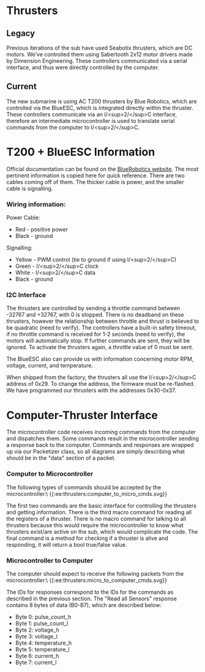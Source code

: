 # Thrusters

## Legacy

Previous iterations of the sub have used Seabotix thrusters, which are DC motors. We've controlled them using Sabertooth 2x12 motor drivers made by Dimension Engineering. These controllers communicated via a serial interface, and thus were directly controlled by the computer.

## Current

The new submarine is using AC T200 thrusters by Blue Robotics, which are controlled via the BlueESC, which is integrated directly within the thruster. These controllers communicate via an I/\<sup\>2/\</sup\>C interface, therefore an intermediate microcontroller is used to translate serial commands from the computer to I/\<sup\>2/\</sup\>C.

# T200 + BlueESC Information

Official documentation can be found on the [BlueRobotics website](http://docs.bluerobotics.com/bluesc/). The most pertinent information is copied here for quick reference. There are two cables coming off of them. The thicker cable is power, and the smaller cable is signalling.

### Wiring information:

Power Cable:

  * Red - positive power
  * Black - ground

Signalling:

  * Yellow - PWM control (tie to ground if using I/\<sup\>2/\</sup\>C)
  * Green - I/\<sup\>2/\</sup\>C clock
  * White - I/\<sup\>2/\</sup\>C data
  * Black - ground

### I2C Interface

The thrusters are controlled by sending a throttle command between -32767 and +32767, with 0 is stopped. There is no deadband on these thrusters, however the relationship between throttle and thrust is believed to be quadratic (need to verify). The controllers have a built-in safety timeout, if no throttle command is received for 1-2 seconds (need to verify), the motors will automatically stop. If further commands are sent, they will be ignored. To activate the thrusters again, a throttle value of 0 must be sent.

The BlueESC also can provide us with information concerning motor RPM, voltage, current, and temperature.

When shipped from the factory, the thrusters all use the I/\<sup\>2/\</sup\>C address of 0x29. To change the address, the firmware must be re-flashed. We have programmed our thrusters with the addresses 0x30-0x37.

# Computer-Thruster Interface

The microcontroller code receives incoming commands from the computer and dispatches them. Some commands result in the microcontroller sending a response back to the computer. Commands and responses are wrapped up via our Packetizer class, so all diagrams are simply describing what should be in the "data" section of a packet.

### Computer to Microcontroller

The following types of commands should be accepted by the microcontroller:\\
\{\{:ee:thrusters:computer_to_micro_cmds.svg\}\}


The first two commands are the basic interface for controlling the thrusters and getting information. There is the third macro command for reading all the registers of a thruster. There is no macro command for talking to all thrusters because this would require the microcontroller to know what thrusters exist/are active on the sub, which would complicate the code. The final command is a method for checking if a thruster is alive and responding, it will return a bool true/false value.

### Microcontroller to Computer

The computer should expect to receive the following packets from the microcontroller:\\
\{\{:ee:thrusters:micro_to_computer_cmds.svg\}\}

The IDs for responses correspond to the IDs for the commands as described in the previous section. The "Read all Sensors" response contains 8 bytes of data (B0-B7), which are described below:

  * Byte 0: pulse_count_h
  * Byte 1: pulse_count_l
  * Byte 2: voltage_h
  * Byte 3: voltage_l
  * Byte 4: temperature_h
  * Byte 5: temperature_l
  * Byte 6: current_h
  * Byte 7: current_l
